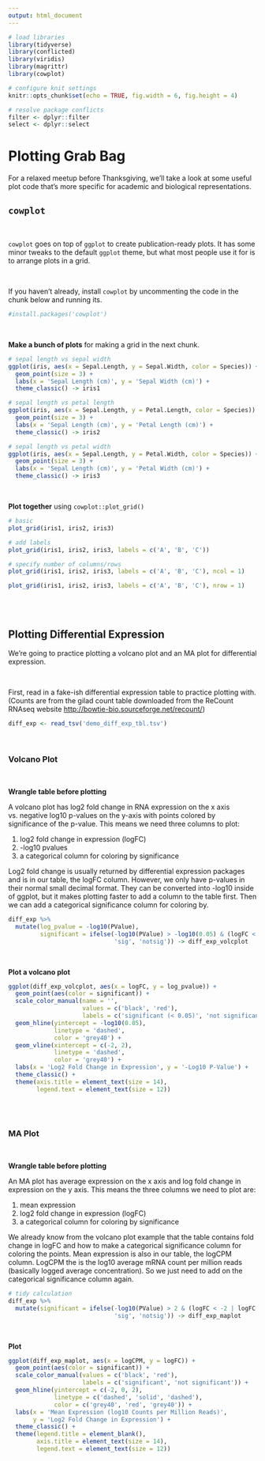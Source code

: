 ```yaml
---
output: html_document
---
```


```r
# load libraries
library(tidyverse)
library(conflicted)
library(viridis)
library(magrittr)
library(cowplot)

# configure knit settings
knitr::opts_chunk$set(echo = TRUE, fig.width = 6, fig.height = 4)

# resolve package conflicts
filter <- dplyr::filter
select <- dplyr::select
```

# Plotting Grab Bag

For a relaxed meetup before Thanksgiving, we'll take a look at some useful plot code that's more specific for academic and biological representations.

## `cowplot`

<br>

`cowplot` goes on top of `ggplot` to create publication-ready plots. It has some minor tweaks to the default `ggplot` theme, but what most people use it for is to arrange plots in a grid.

<br>

If you haven't already, install `cowplot` by uncommenting the code in the chunk below and running its.

```r
#install.packages('cowplot')
```

<br>

**Make a bunch of plots** for making a grid in the next chunk.

```r
# sepal length vs sepal width
ggplot(iris, aes(x = Sepal.Length, y = Sepal.Width, color = Species)) +
  geom_point(size = 3) +
  labs(x = 'Sepal Length (cm)', y = 'Sepal Width (cm)') +
  theme_classic() -> iris1

# sepal length vs petal length
ggplot(iris, aes(x = Sepal.Length, y = Petal.Length, color = Species)) +
  geom_point(size = 3) +
  labs(x = 'Sepal Length (cm)', y = 'Petal Length (cm)') +
  theme_classic() -> iris2

# sepal length vs petal width
ggplot(iris, aes(x = Sepal.Length, y = Petal.Width, color = Species)) +
  geom_point(size = 3) +
  labs(x = 'Sepal Length (cm)', y = 'Petal Width (cm)') +
  theme_classic() -> iris3
```

<br>

**Plot together** using `cowplot::plot_grid()`

```r
# basic
plot_grid(iris1, iris2, iris3)

# add labels
plot_grid(iris1, iris2, iris3, labels = c('A', 'B', 'C'))

# specify number of columns/rows
plot_grid(iris1, iris2, iris3, labels = c('A', 'B', 'C'), ncol = 1)

plot_grid(iris1, iris2, iris3, labels = c('A', 'B', 'C'), nrow = 1)
```

<br><br>

## Plotting Differential Expression

We're going to practice plotting a volcano plot and an MA plot for differential expression.

<br>

First, read in a fake-ish differential expression table to practice plotting with. (Counts are from the gilad count table downloaded from the ReCount RNAseq website <http://bowtie-bio.sourceforge.net/recount/>)

```r
diff_exp <- read_tsv('demo_diff_exp_tbl.tsv')
```

<br>

### Volcano Plot

<br>

**Wrangle table before plotting**

A volcano plot has log2 fold change in RNA expression on the x axis vs. negative log10 p-values on the y-axis with points colored by significance of the p-value. This means we need three columns to plot:

1. log2 fold change in expression (logFC)
2. -log10 pvalues
3. a categorical column for coloring by significance

Log2 fold change is usually returned by differential expression packages and is in our table, the logFC column. However, we only have p-values in their normal small decimal format. They can be converted into -log10 inside of ggplot, but it makes plotting faster to add a column to the table first. Then we can add a categorical significance column for coloring by. 

```r
diff_exp %>%
  mutate(log_pvalue = -log10(PValue),
         significant = ifelse(-log10(PValue) > -log10(0.05) & (logFC < -2 | logFC > 2), 
                              'sig', 'notsig')) -> diff_exp_volcplot
```

<br>

**Plot a volcano plot**

```r
ggplot(diff_exp_volcplot, aes(x = logFC, y = log_pvalue)) +
  geom_point(aes(color = significant)) +
  scale_color_manual(name = '', 
                     values = c('black', 'red'), 
                     labels = c('significant (< 0.05)', 'not significant')) +
  geom_hline(yintercept = -log10(0.05), 
             linetype = 'dashed', 
             color = 'grey40') +
  geom_vline(xintercept = c(-2, 2), 
             linetype = 'dashed', 
             color = 'grey40') +
  labs(x = 'Log2 Fold Change in Expression', y = '-Log10 P-Value') +
  theme_classic() +
  theme(axis.title = element_text(size = 14), 
        legend.text = element_text(size = 12))
```

<br><br>

### MA Plot

<br>

**Wrangle table before plotting**

An MA plot has average expression on the x axis and log fold change in expression on the y axis. This means the three columns we need to plot are:

1. mean expression
2. log2 fold change in expression (logFC)
3. a categorical column for coloring by significance

We already know from the volcano plot example that the table contains fold change in logFC and how to make a categorical significance column for coloring the points. Mean expression is also in our table, the logCPM column. LogCPM the is the log10 average mRNA count per million reads (basically logged average concentration). So we just need to add on the categorical significance column again.

```r
# tidy calculation
diff_exp %>% 
  mutate(significant = ifelse(-log10(PValue) > 2 & (logFC < -2 | logFC > 2), 
                              'sig', 'notsig')) -> diff_exp_maplot
```

<br>

**Plot**

```r
ggplot(diff_exp_maplot, aes(x = logCPM, y = logFC)) +
  geom_point(aes(color = significant)) +
  scale_color_manual(values = c('black', 'red'), 
                     labels = c('significant', 'not significant')) +
  geom_hline(yintercept = c(-2, 0, 2), 
             linetype = c('dashed', 'solid', 'dashed'), 
             color = c('grey40', 'red', 'grey40')) +
  labs(x = 'Mean Expression (log10 Counts per Million Reads)', 
       y = 'Log2 Fold Change in Expression') +
  theme_classic() +
  theme(legend.title = element_blank(), 
        axis.title = element_text(size = 14),
        legend.text = element_text(size = 12))
```

<br><br>




